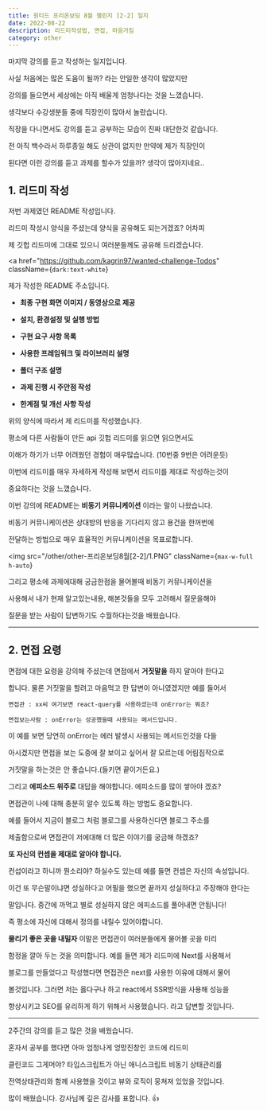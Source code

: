---
title: 원티드 프리온보딩 8월 챌린지 [2-2] 일지
date: 2022-08-22
description: 리드미작성법, 면접, 마음가짐
category: other
---

마지막 강의를 듣고 작성하는 일지입니다.

사실 처음에는 많은 도움이 될까? 라는 안일한 생각이 많았지만

강의를 들으면서 세상에는 아직 배울게 엄청나다는 것을 느꼈습니다.

생각보다 수강생분들 중에 직장인이 많아서 놀랐습니다.

직장을 다니면서도 강의를 듣고 공부하는 모습이 진짜 대단한것 같습니다.

전 아직 백수라서 하루종일 해도 상관이 없지만 만약에 제가 직장인이

된다면 이런 강의를 듣고 과제를 할수가 있을까? 생각이 많아지네요..

<h2 className={`dark:text-white`}>1. 리드미 작성</h2>

저번 과제였던 README 작성입니다.

리드미 작성시 양식을 주셨는데 양식을 공유해도 되는거겠죠? 어차피

제 깃헙 리드미에 그대로 있으니 여러분들께도 공유해 드리겠습니다.

<a
  href="https://github.com/kagrin97/wanted-challenge-Todos"
  className={`dark:text-white`}
>
  제가 작성한 README 주소입니다.
</a>

- <b>최종 구현 화면 이미지 / 동영상으로 제공</b>

- <b>설치, 환경설정 및 실행 방법</b>

- <b>구현 요구 사항 목록</b>

- <b>사용한 프레임워크 및 라이브러리 설명</b>

- <b>폴더 구조 설명</b>

- <b>과제 진행 시 주안점 작성</b>

- <b>한계점 및 개선 사항 작성</b>

위의 양식에 따라서 제 리드미를 작성했습니다.

평소에 다른 사람들이 만든 api 깃헙 리드미를 읽으면 읽으면서도

이해가 하기가 너무 어려웠던 경험이 매우많습니다. (10번중 9번은 어려운듯)

이번에 리드미를 매우 자세하게 작성해 보면서 리드미를 제대로 작성하는것이

중요하다는 것을 느꼈습니다.

이번 강의에 README는 <b>비동기 커뮤니케이션</b> 이라는 말이 나왔습니다.

비동기 커뮤니케이션은 상대방의 반응을 기다리지 않고 용건을 한꺼번에

전달하는 방법으로 매우 효율적인 커뮤니케이션을 목표로합니다.

<img
  src="/other/other-프리온보딩8월[2-2]/1.PNG"
  className={`max-w-full h-auto`}
></img>

그리고 평소에 과제에대해 궁금한점을 물어볼때 비동기 커뮤니케이션을

사용해서 내가 현재 알고있는내용, 해본것들을 모두 고려해서 질문을해야

질문을 받는 사람이 답변하기도 수월하다는것을 배웠습니다.

---

<h2 className={`dark:text-white`}>2. 면접 요령</h2>

면접에 대한 요령을 강의해 주셨는데 면접에서 <b>거짓말을</b> 하지 말아야 한다고

합니다. 물론 거짓말을 할려고 마음먹고 한 답변이 아니였겠지만 예를 들어서

```
면접관 : xx씨 여기보면 react-query를 사용하셨는데 onError는 뭐죠?

면접보는사람 : onError는 성공했을때 사용되는 메서드입니다.
```

이 예를 보면 당연히 onError는 에러 발생시 사용되는 메서드인것을 다들

아시겠지만 면접을 보는 도중에 잘 보이고 싶어서 잘 모르는데 어림짐작으로

거짓말을 하는것은 안 좋습니다.(들키면 끝이거든요.)

그리고 <b>에피소드 위주로</b> 대답을 해야합니다. 에피소드를 많이 쌓아야 겠죠?

면접관이 나에 대해 충분히 알수 있도록 하는 방법도 중요합니다.

예를 들어서 지금이 블로그 처럼 블로그를 사용하신다면 블로그 주소를

제출함으로써 면접관이 저에대해 더 많은 이야기를 궁금해 하겠죠?

<b>또 자신의 컨셉을 제대로 알아야 합니다.</b>

컨섭이라고 하니까 뭔소리야? 하실수도 있는데 예를 들면 컨셉은 자신의 속성입니다.

이건 또 무슨말이냐면 성실하다고 어필을 했으면 끝까지 성실하다고 주장해야 한다는

말입니다. 중간에 까먹고 별로 성실하지 않은 에피소드를 풀어내면 안됩니다!

즉 평소에 자신에 대해서 정의를 내릴수 있어야합니다.

<b>물리기 좋은 곳을 내밀자</b> 이말은 면접관이 여러분들에게 물어볼 곳을 미리

함정을 깔아 두는 것을 의미합니다. 예를 들면 제가 리드미에 Next를 사용해서

블로그를 만들었다고 작성했다면 면접관은 next를 사용한 이유에 대해서 물어

볼것입니다. 그러면 저는 옳다구나 하고 react에서 SSR방식을 사용해 성능을

향상시키고 SEO를 유리하게 하기 위해서 사용했습니다. 라고 답변할 것입니다.

---

2주간의 강의를 듣고 많은 것을 배웠습니다.

혼자서 공부를 했다면 아마 엄청나게 엉망진창인 코드에 리드미

클린코드 그게머야? 타입스크립트가 아닌 애니스크립트 비동기 상태관리를

전역상태관리와 함께 사용했을 것이고 뷰와 로직이 뭉쳐져 있었을 것입니다.

많이 배웠습니다. 강사님께 깊은 감사를 표합니다. 👍
